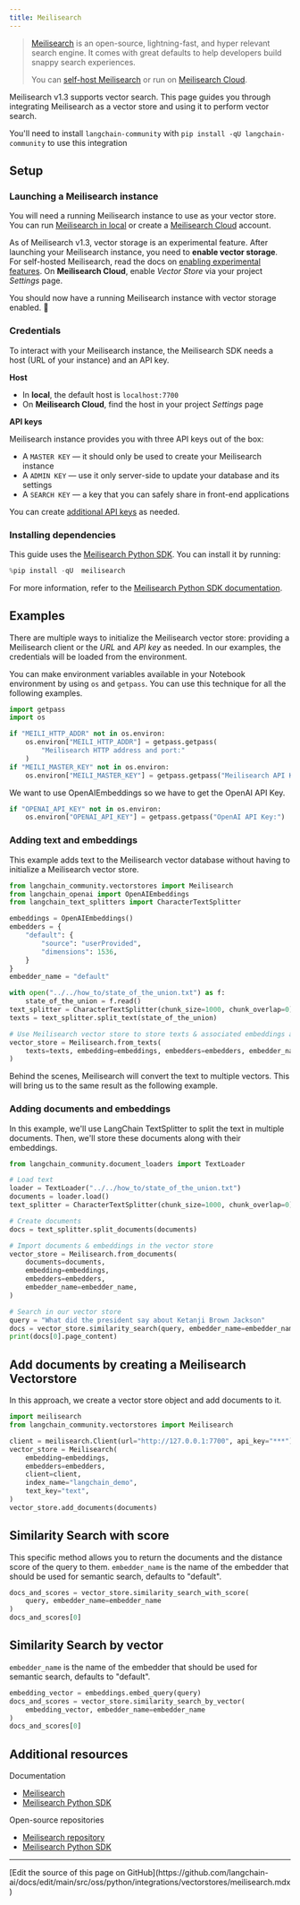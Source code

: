 ```yaml
---
title: Meilisearch
---
```


> [Meilisearch](https://meilisearch.com) is an open-source, lightning-fast, and hyper relevant search engine. It comes with great defaults to help developers build snappy search experiences.
>
> You can [self-host Meilisearch](https://www.meilisearch.com/docs/learn/getting_started/installation#local-installation) or run on [Meilisearch Cloud](https://www.meilisearch.com/pricing).

Meilisearch v1.3 supports vector search. This page guides you through integrating Meilisearch as a vector store and using it to perform vector search.

You'll need to install `langchain-community` with `pip install -qU langchain-community` to use this integration

## Setup

### Launching a Meilisearch instance

You will need a running Meilisearch instance to use as your vector store. You can run [Meilisearch in local](https://www.meilisearch.com/docs/learn/getting_started/installation#local-installation) or create a [Meilisearch Cloud](https://cloud.meilisearch.com/) account.

As of Meilisearch v1.3, vector storage is an experimental feature. After launching your Meilisearch instance, you need to **enable vector storage**. For self-hosted Meilisearch, read the docs on [enabling experimental features](https://www.meilisearch.com/docs/learn/experimental/overview). On **Meilisearch Cloud**, enable _Vector Store_ via your project _Settings_ page.

You should now have a running Meilisearch instance with vector storage enabled. 🎉

### Credentials

To interact with your Meilisearch instance, the Meilisearch SDK needs a host (URL of your instance) and an API key.

**Host**

- In **local**, the default host is `localhost:7700`
- On **Meilisearch Cloud**, find the host in your project _Settings_ page

**API keys**

Meilisearch instance provides you with three API keys out of the box:

- A `MASTER KEY` — it should only be used to create your Meilisearch instance
- A `ADMIN KEY` — use it only server-side to update your database and its settings
- A `SEARCH KEY` — a key that you can safely share in front-end applications

You can create [additional API keys](https://www.meilisearch.com/docs/learn/security/master_api_keys) as needed.

### Installing dependencies

This guide uses the [Meilisearch Python SDK](https://github.com/meilisearch/meilisearch-python). You can install it by running:

```python
%pip install -qU  meilisearch
```

For more information, refer to the [Meilisearch Python SDK documentation](https://meilisearch.github.io/meilisearch-python/).

## Examples

There are multiple ways to initialize the Meilisearch vector store: providing a Meilisearch client or the _URL_ and _API key_ as needed. In our examples, the credentials will be loaded from the environment.

You can make environment variables available in your Notebook environment by using `os` and `getpass`. You can use this technique for all the following examples.

```python
import getpass
import os

if "MEILI_HTTP_ADDR" not in os.environ:
    os.environ["MEILI_HTTP_ADDR"] = getpass.getpass(
        "Meilisearch HTTP address and port:"
    )
if "MEILI_MASTER_KEY" not in os.environ:
    os.environ["MEILI_MASTER_KEY"] = getpass.getpass("Meilisearch API Key:")
```

We want to use OpenAIEmbeddings so we have to get the OpenAI API Key.

```python
if "OPENAI_API_KEY" not in os.environ:
    os.environ["OPENAI_API_KEY"] = getpass.getpass("OpenAI API Key:")
```

### Adding text and embeddings

This example adds text to the Meilisearch vector database without having to initialize a Meilisearch vector store.

```python
from langchain_community.vectorstores import Meilisearch
from langchain_openai import OpenAIEmbeddings
from langchain_text_splitters import CharacterTextSplitter

embeddings = OpenAIEmbeddings()
embedders = {
    "default": {
        "source": "userProvided",
        "dimensions": 1536,
    }
}
embedder_name = "default"
```

```python
with open("../../how_to/state_of_the_union.txt") as f:
    state_of_the_union = f.read()
text_splitter = CharacterTextSplitter(chunk_size=1000, chunk_overlap=0)
texts = text_splitter.split_text(state_of_the_union)
```

```python
# Use Meilisearch vector store to store texts & associated embeddings as vector
vector_store = Meilisearch.from_texts(
    texts=texts, embedding=embeddings, embedders=embedders, embedder_name=embedder_name
)
```

Behind the scenes, Meilisearch will convert the text to multiple vectors. This will bring us to the same result as the following example.

### Adding documents and embeddings

In this example, we'll use LangChain TextSplitter to split the text in multiple documents. Then, we'll store these documents along with their embeddings.

```python
from langchain_community.document_loaders import TextLoader

# Load text
loader = TextLoader("../../how_to/state_of_the_union.txt")
documents = loader.load()
text_splitter = CharacterTextSplitter(chunk_size=1000, chunk_overlap=0)

# Create documents
docs = text_splitter.split_documents(documents)

# Import documents & embeddings in the vector store
vector_store = Meilisearch.from_documents(
    documents=documents,
    embedding=embeddings,
    embedders=embedders,
    embedder_name=embedder_name,
)

# Search in our vector store
query = "What did the president say about Ketanji Brown Jackson"
docs = vector_store.similarity_search(query, embedder_name=embedder_name)
print(docs[0].page_content)
```

## Add documents by creating a Meilisearch Vectorstore

In this approach, we create a vector store object and add documents to it.

```python
import meilisearch
from langchain_community.vectorstores import Meilisearch

client = meilisearch.Client(url="http://127.0.0.1:7700", api_key="***")
vector_store = Meilisearch(
    embedding=embeddings,
    embedders=embedders,
    client=client,
    index_name="langchain_demo",
    text_key="text",
)
vector_store.add_documents(documents)
```

## Similarity Search with score

This specific method allows you to return the documents and the distance score of the query to them. `embedder_name` is the name of the embedder that should be used for semantic search, defaults to "default".

```python
docs_and_scores = vector_store.similarity_search_with_score(
    query, embedder_name=embedder_name
)
docs_and_scores[0]
```

## Similarity Search by vector

`embedder_name` is the name of the embedder that should be used for semantic search, defaults to "default".

```python
embedding_vector = embeddings.embed_query(query)
docs_and_scores = vector_store.similarity_search_by_vector(
    embedding_vector, embedder_name=embedder_name
)
docs_and_scores[0]
```

## Additional resources

Documentation

- [Meilisearch](https://www.meilisearch.com/docs/)
- [Meilisearch Python SDK](https://python-sdk.meilisearch.com)

Open-source repositories

- [Meilisearch repository](https://github.com/meilisearch/meilisearch)
- [Meilisearch Python SDK](https://github.com/meilisearch/meilisearch-python)

---

<Callout icon="pen-to-square" iconType="regular">
  [Edit the source of this page on GitHub](https://github.com/langchain-ai/docs/edit/main/src/oss/python/integrations/vectorstores/meilisearch.mdx)
</Callout>
